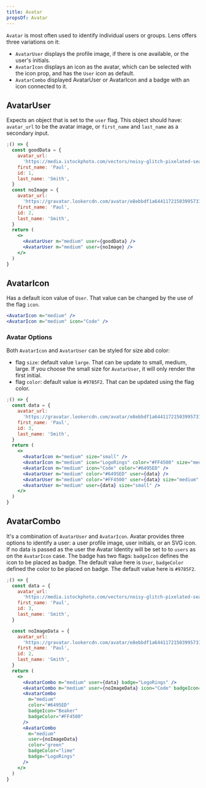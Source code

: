 ```yaml
---
title: Avatar
propsOf: Avatar
---
```


`Avatar` is most often used to identify individual users or groups. Lens offers three variations on it:

- `AvatarUser` displays the profile image, if there is one available, or the user's initials.
- `AvatarIcon` displays an icon as the avatar, which can be selected with the icon prop, and has the `User` icon as default.
- `AvatarCombo` displayed AvatarUser or AvatarIcon and a badge with an icon connected to it.

## AvatarUser

Expects an object that is set to the `user` flag. This object should have: `avatar_url` to be the avatar image, or `first_name` and `last_name` as a secondary input.

```jsx
;() => {
  const goodData = {
    avatar_url:
      'https://media.istockphoto.com/vectors/noisy-glitch-pixelated-seamless-pattern-vector-id1051777344',
    first_name: 'Paul',
    id: 1,
    last_name: 'Smith',
  }
  const noImage = {
    avatar_url:
      'https://gravatar.lookercdn.com/avatar/e8ebbdf1a64411721503995731?s=156&d=blank',
    first_name: 'Paul',
    id: 2,
    last_name: 'Smith',
  }
  return (
    <>
      <AvatarUser m="medium" user={goodData} />
      <AvatarUser m="medium" user={noImage} />
    </>
  )
}
```

## AvatarIcon

Has a default icon value of `User`. That value can be changed by the use of the flag `icon`.

```jsx
<AvatarIcon m="medium" />
<AvatarIcon m="medium" icon="Code" />
```

### Avatar Options

Both `AvatarIcon` and `AvatarUser` can be styled for size abd color:

- flag `size`: default value `large`. That can be update to small, medium, large.
  If you choose the small size for `AvatarUser`, it will only render the first initial.
- flag `color`: default value is `#9785F2`. That can be updated using the flag color.

```jsx
;() => {
  const data = {
    avatar_url:
      'https://gravatar.lookercdn.com/avatar/e8ebbdf1a64411721503995731?s=156&d=blank',
    first_name: 'Paul',
    id: 3,
    last_name: 'Smith',
  }
  return (
    <>
      <AvatarIcon m="medium" size="small" />
      <AvatarIcon m="medium" icon="LogoRings" color="#FF4500" size="medium" />
      <AvatarIcon m="medium" icon="Code" color="#6495ED" />
      <AvatarUser m="medium" color="#6495ED" user={data} />
      <AvatarUser m="medium" color="#FF4500" user={data} size="medium" />
      <AvatarUser m="medium" user={data} size="small" />
    </>
  )
}
```

## AvatarCombo

It's a combination of `AvatarUser` and `AvatarIcon`. Avatar provides three options to identify a user: a user profile image, user initials, or an SVG icon. If no data is passed as the user the Avatar Identity will be set to to `users` as on the `AvatarIcon` case.
The badge has two flags:
`badgeIcon` defines the icon to be placed as badge. The default value here is `User`,
`badgeColor` defined the color to be placed on badge. The default value here is `#9785F2`.

```jsx
;() => {
  const data = {
    avatar_url:
      'https://media.istockphoto.com/vectors/noisy-glitch-pixelated-seamless-pattern-vector-id1051777344',
    first_name: 'Paul',
    id: 3,
    last_name: 'Smith',
  }

  const noImageData = {
    avatar_url:
      'https://gravatar.lookercdn.com/avatar/e8ebbdf1a64411721503995731?s=156&d=blank',
    first_name: 'Paul',
    id: 2,
    last_name: 'Smith',
  }
  return (
    <>
      <AvatarCombo m="medium" user={data} badge="LogoRings" />
      <AvatarCombo m="medium" user={noImageData} icon="Code" badgeIcon="Code" />
      <AvatarCombo
        m="medium"
        color="#6495ED"
        badgeIcon="Beaker"
        badgeColor="#FF4500"
      />
      <AvatarCombo
        m="medium"
        user={noImageData}
        color="green"
        badgeColor="lime"
        badge="LogoRings"
      />
    </>
  )
}
```

